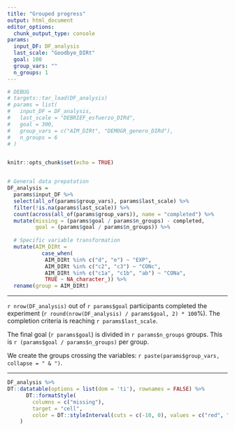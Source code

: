 ```yaml
---
title: "Grouped progress"
output: html_document
editor_options: 
  chunk_output_type: console
params:
  input_DF: DF_analysis
  last_scale: "Goodbye_DIRt"
  goal: 100
  group_vars: ""
  n_groups: 1
---
```


```r

# DEBUG
# targets::tar_load(DF_analysis)
# params = list(
#   input_DF = DF_analysis,
#   last_scale = "DEBRIEF_esfuerzo_DIRd",
#   goal = 300,
#   group_vars = c("AIM_DIRt", "DEMOGR_genero_DIRd"),
#   n_groups = 6
# )


knitr::opts_chunk$set(echo = TRUE)


# General data prepatation
DF_analysis = 
  params$input_DF %>% 
  select(all_of(params$group_vars), params$last_scale) %>% 
  filter(!is.na(params$last_scale)) %>% 
  count(across(all_of(params$group_vars)), name = "completed") %>% 
  mutate(missing = (params$goal / params$n_groups) - completed,
         goal = (params$goal / params$n_groups)) %>% 
  
  # Specific variable transformation 
  mutate(AIM_DIRt = 
           case_when(
            AIM_DIRt %in% c("d", "e") ~ "EXP",
            AIM_DIRt %in% c("c2", "c3") ~ "CONc",
            AIM_DIRt %in% c("c1a", "c1b", "ab") ~ "CONa",
            TRUE ~ NA_character_)) %>% 
  rename(group = AIM_DIRt)

```

---  


`r nrow(DF_analysis)` out of `r params$goal` participants completed the experiment (`r round(nrow(DF_analysis) / params$goal, 2) * 100`%). The completion criteria is reaching `r params$last_scale`.  

The final goal (`r params$goal`) is divided in `r params$n_groups` groups.  This is `r (params$goal / params$n_groups)` per group.   

We create the groups crossing the variables: `r paste(params$group_vars, collapse = " & ")`.  

---  

```r

DF_analysis %>% 
DT::datatable(options = list(dom = 'ti'), rownames = FALSE) %>% 
      DT::formatStyle(
        columns = c("missing"), 
        target = "cell",
        color = DT::styleInterval(cuts = c(-10, 0), values = c("red", "orange", "green"))
    )


```
